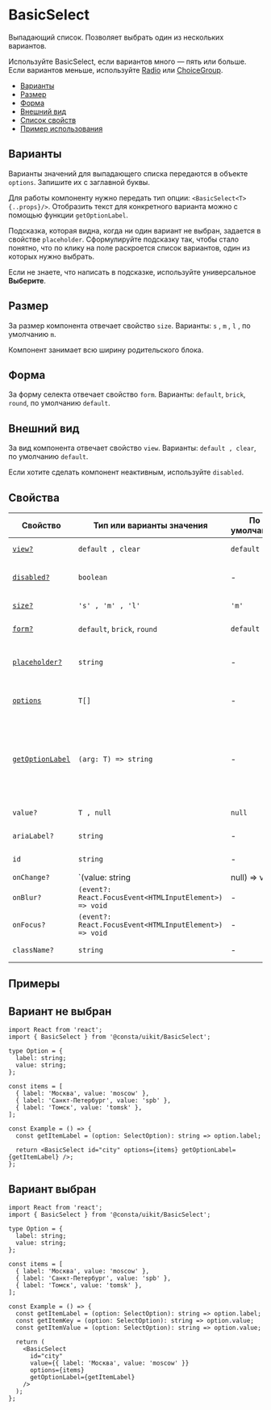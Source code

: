 

# BasicSelect

Выпадающий список. Позволяет выбрать один из нескольких вариантов.

Используйте BasicSelect, если вариантов много — пять или больше. Если вариантов меньше,
используйте [Radio](?path=/docs/components-radio--playground)
или [ChoiceGroup](?path=/docs/components-choicegroup--playground).

- [Варианты](#варианты)
- [Размер](#размер)
- [Форма](#форма)
- [Внешний вид](#внешний-вид)
- [Список свойств](#свойства)
- [Пример использования](#примеры)

## Варианты

Варианты значений для выпадающего списка передаются в объекте `options`. Запишите их
с заглавной буквы.

Для работы компоненту нужно передать тип опции: `<BasicSelect<T> {..props}/>`.
Отобразить текст для конкретного варианта можно с помощью функции `getOptionLabel`.

Подсказка, которая видна, когда ни один вариант не выбран, задается в свойстве `placeholder`.
Сформулируйте подсказку так, чтобы стало понятно, что по клику на поле раскроется список вариантов,
один из которых нужно выбрать.

Если не знаете, что написать в подсказке, используйте универсальное **Выберите**.

<BasicSelectExampleText />

## Размер

За размер компонента отвечает свойство `size`. Варианты: `s` , `m` , `l` , по умолчанию `m`.

Компонент занимает всю ширину родительского блока.

<BasicSelectExampleSize />

## Форма

За форму селекта отвечает свойство `form`. Варианты: `default`, `brick`, `round`, по умолчанию `default`.

<BasicSelectExampleForm />

## Внешний вид

За вид компонента отвечает свойство `view`. Варианты: `default , clear`, по умолчанию `default`.

Если хотите сделать компонент неактивным, используйте `disabled`.

<BasicSelectExampleView />

## Cвойства

| Свойство                      | Тип или варианты значения                              | По умолчанию | Описание                                                                                         |
| ----------------------------- | ------------------------------------------------------ | ------------ | ------------------------------------------------------------------------------------------------ |
| [`view?`](#внешний-вид)       | `default , clear`                                      | `default`    | Внешний вид компонента                                                                           |
| [`disabled?`](#внешний-вид)   | `boolean`                                              | -            | Делает компонент недоступным                                                                     |
| [`size?`](#размер)            | `'s' , 'm' , 'l'`                                      | `'m'`        | Размер компонента                                                                                |
| [`form?`](#форма)             | `default`, `brick`, `round`                            | `default`    | Размер компонента                                                                                |
| [`placeholder?`](#варианты)   | `string`                                               | -            | Подсказка, отображается, когда вариант не выбран                                                 |
| [`options`](#варианты)        | `T[]`                                                  | -            | Варианты, которые можно выбрать                                                                  |
| [`getOptionLabel`](#варианты) | `(arg: T) => string`                                   | -            | Функция для получения текста варианта, который будет отображаться в поле для выбранного значения |
| `value?`                      | `T , null`                                             | `null`       | Значение селекта                                                                                 |
| `ariaLabel?`                  | `string`                                               | -            | `aria` атрибут для метки                                                                         |
| `id`                          | `string`                                               | -            | Идентификатор селекта в DOM                                                                      |
| `onChange?`                   | `(value: string | null) => void`                       | -            | Обработчик события изменения значения компонента                                                 |
| `onBlur?`                     | `(event?: React.FocusEvent<HTMLInputElement>) => void` | -            | Обработчик события `blur`                                                                        |
| `onFocus?`                    | `(event?: React.FocusEvent<HTMLInputElement>) => void` | -            | Обработчик события `focus`                                                                       |
| `className?`                  | `string`                                               | -            | Дополнительный CSS-класс                                                                         |

## Примеры

## Вариант не выбран

```tsx
import React from 'react';
import { BasicSelect } from '@consta/uikit/BasicSelect';

type Option = {
  label: string;
  value: string;
};

const items = [
  { label: 'Москва', value: 'moscow' },
  { label: 'Санкт-Петербург', value: 'spb' },
  { label: 'Томск', value: 'tomsk' },
];

const Example = () => {
  const getItemLabel = (option: SelectOption): string => option.label;

  return <BasicSelect id="city" options={items} getOptionLabel={getItemLabel} />;
};
```

## Вариант выбран

```tsx
import React from 'react';
import { BasicSelect } from '@consta/uikit/BasicSelect';

type Option = {
  label: string;
  value: string;
};

const items = [
  { label: 'Москва', value: 'moscow' },
  { label: 'Санкт-Петербург', value: 'spb' },
  { label: 'Томск', value: 'tomsk' },
];

const Example = () => {
  const getItemLabel = (option: SelectOption): string => option.label;
  const getItemKey = (option: SelectOption): string => option.value;
  const getItemValue = (option: SelectOption): string => option.value;

  return (
    <BasicSelect
      id="city"
      value={{ label: 'Москва', value: 'moscow' }}
      options={items}
      getOptionLabel={getItemLabel}
    />
  );
};
```
